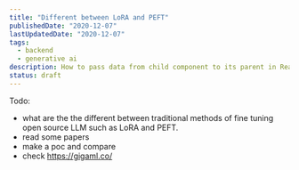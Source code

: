 ```yaml
---
title: "Different between LoRA and PEFT"
publishedDate: "2020-12-07"
lastUpdatedDate: "2020-12-07"
tags:
  - backend
  - generative ai
description: How to pass data from child component to its parent in ReactJS?
status: draft
---
```


Todo:

- what are the the different between traditional methods of fine tuning open source LLM such as LoRA and PEFT.
- read some papers
- make a poc and compare
- check https://gigaml.co/
